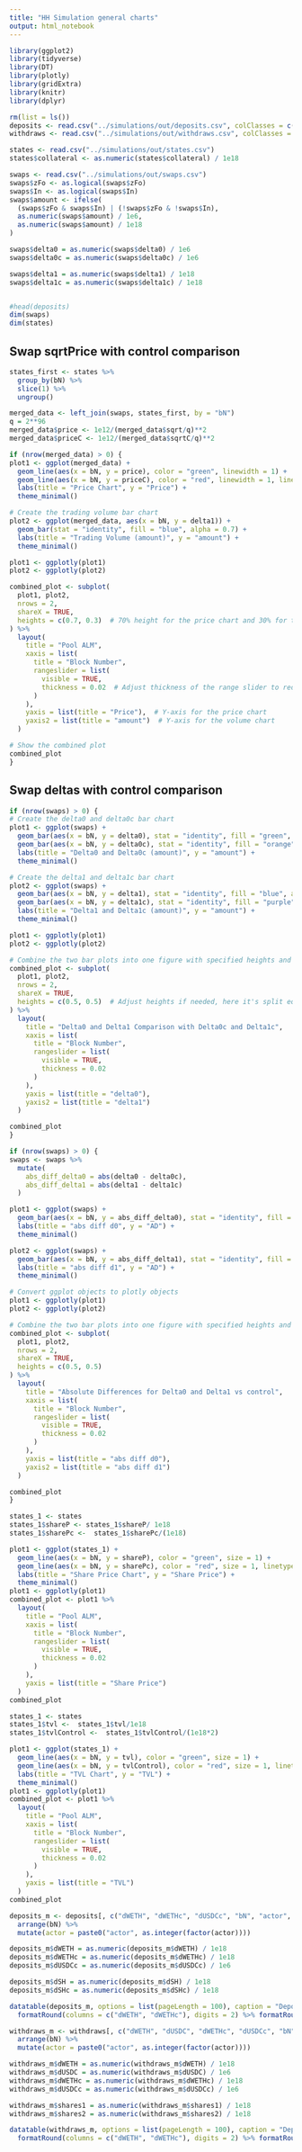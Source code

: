 ```yaml
---
title: "HH Simulation general charts"
output: html_notebook
---
```


```r
library(ggplot2)
library(tidyverse)
library(DT)
library(plotly)
library(gridExtra)
library(knitr)
library(dplyr)
```

```r
rm(list = ls())
deposits <- read.csv("../simulations/out/deposits.csv", colClasses = c("actor" = "character"))
withdraws <- read.csv("../simulations/out/withdraws.csv", colClasses = c("actor" = "character"))

states <- read.csv("../simulations/out/states.csv")
states$collateral <- as.numeric(states$collateral) / 1e18

swaps <- read.csv("../simulations/out/swaps.csv")
swaps$zFo <- as.logical(swaps$zFo)
swaps$In <- as.logical(swaps$In)
swaps$amount <- ifelse(
  (swaps$zFo & swaps$In) | (!swaps$zFo & !swaps$In),
  as.numeric(swaps$amount) / 1e6,
  as.numeric(swaps$amount) / 1e18
)

swaps$delta0 = as.numeric(swaps$delta0) / 1e6
swaps$delta0c = as.numeric(swaps$delta0c) / 1e6

swaps$delta1 = as.numeric(swaps$delta1) / 1e18
swaps$delta1c = as.numeric(swaps$delta1c) / 1e18


#head(deposits)
dim(swaps)
dim(states)
```

## Swap sqrtPrice with control comparison

```r
states_first <- states %>%
  group_by(bN) %>%
  slice(1) %>%
  ungroup()

merged_data <- left_join(swaps, states_first, by = "bN")
q = 2**96
merged_data$price <- 1e12/(merged_data$sqrt/q)**2
merged_data$priceC <- 1e12/(merged_data$sqrtC/q)**2
```

```r
if (nrow(merged_data) > 0) {
plot1 <- ggplot(merged_data) +
  geom_line(aes(x = bN, y = price), color = "green", linewidth = 1) +
  geom_line(aes(x = bN, y = priceC), color = "red", linewidth = 1, linetype = "dashed") +  # Add 'priceC' line
  labs(title = "Price Chart", y = "Price") +
  theme_minimal()

# Create the trading volume bar chart
plot2 <- ggplot(merged_data, aes(x = bN, y = delta1)) +
  geom_bar(stat = "identity", fill = "blue", alpha = 0.7) +
  labs(title = "Trading Volume (amount)", y = "amount") +
  theme_minimal()

plot1 <- ggplotly(plot1)
plot2 <- ggplotly(plot2)

combined_plot <- subplot(
  plot1, plot2,
  nrows = 2,
  shareX = TRUE,
  heights = c(0.7, 0.3)  # 70% height for the price chart and 30% for the volume chart
) %>%
  layout(
    title = "Pool ALM",
    xaxis = list(
      title = "Block Number",
      rangeslider = list(
        visible = TRUE,
        thickness = 0.02  # Adjust thickness of the range slider to reduce height
      )
    ),
    yaxis = list(title = "Price"),  # Y-axis for the price chart
    yaxis2 = list(title = "amount")  # Y-axis for the volume chart
  )

# Show the combined plot
combined_plot
}
```

## Swap deltas with control comparison

```r
if (nrow(swaps) > 0) {
# Create the delta0 and delta0c bar chart
plot1 <- ggplot(swaps) +
  geom_bar(aes(x = bN, y = delta0), stat = "identity", fill = "green", alpha = 0.7) +
  geom_bar(aes(x = bN, y = delta0c), stat = "identity", fill = "orange", alpha = 0.5) +
  labs(title = "Delta0 and Delta0c (amount)", y = "amount") +
  theme_minimal()

# Create the delta1 and delta1c bar chart
plot2 <- ggplot(swaps) +
  geom_bar(aes(x = bN, y = delta1), stat = "identity", fill = "blue", alpha = 0.7) +
  geom_bar(aes(x = bN, y = delta1c), stat = "identity", fill = "purple", alpha = 0.5) +
  labs(title = "Delta1 and Delta1c (amount)", y = "amount") +
  theme_minimal()

plot1 <- ggplotly(plot1)
plot2 <- ggplotly(plot2)

# Combine the two bar plots into one figure with specified heights and shared x-axis
combined_plot <- subplot(
  plot1, plot2,
  nrows = 2,
  shareX = TRUE,
  heights = c(0.5, 0.5)  # Adjust heights if needed, here it's split equally
) %>%
  layout(
    title = "Delta0 and Delta1 Comparison with Delta0c and Delta1c",
    xaxis = list(
      title = "Block Number",
      rangeslider = list(
        visible = TRUE,
        thickness = 0.02
      )
    ),
    yaxis = list(title = "delta0"),
    yaxis2 = list(title = "delta1")
  )

combined_plot
}
```

```r
if (nrow(swaps) > 0) {
swaps <- swaps %>%
  mutate(
    abs_diff_delta0 = abs(delta0 - delta0c),
    abs_diff_delta1 = abs(delta1 - delta1c)
  )

plot1 <- ggplot(swaps) +
  geom_bar(aes(x = bN, y = abs_diff_delta0), stat = "identity", fill = "green", alpha = 0.7) +
  labs(title = "abs diff d0", y = "AD") +
  theme_minimal()

plot2 <- ggplot(swaps) +
  geom_bar(aes(x = bN, y = abs_diff_delta1), stat = "identity", fill = "blue", alpha = 0.7) +
  labs(title = "abs diff d1", y = "AD") +
  theme_minimal()

# Convert ggplot objects to plotly objects
plot1 <- ggplotly(plot1)
plot2 <- ggplotly(plot2)

# Combine the two bar plots into one figure with specified heights and shared x-axis
combined_plot <- subplot(
  plot1, plot2,
  nrows = 2,
  shareX = TRUE,
  heights = c(0.5, 0.5)
) %>%
  layout(
    title = "Absolute Differences for Delta0 and Delta1 vs control",
    xaxis = list(
      title = "Block Number",
      rangeslider = list(
        visible = TRUE,
        thickness = 0.02
      )
    ),
    yaxis = list(title = "abs diff d0"),
    yaxis2 = list(title = "abs diff d1")
  )

combined_plot
}
```

```r
states_1 <- states
states_1$shareP <- states_1$shareP/ 1e18
states_1$sharePc <-  states_1$sharePc/(1e18)

plot1 <- ggplot(states_1) +
  geom_line(aes(x = bN, y = shareP), color = "green", size = 1) +
  geom_line(aes(x = bN, y = sharePc), color = "red", size = 1, linetype = "dashed") +
  labs(title = "Share Price Chart", y = "Share Price") +
  theme_minimal()
plot1 <- ggplotly(plot1)
combined_plot <- plot1 %>%
  layout(
    title = "Pool ALM",
    xaxis = list(
      title = "Block Number",
      rangeslider = list(
        visible = TRUE,
        thickness = 0.02
      )
    ),
    yaxis = list(title = "Share Price")
  )
combined_plot
```

```r
states_1 <- states
states_1$tvl <-  states_1$tvl/1e18
states_1$tvlControl <-  states_1$tvlControl/(1e18*2)

plot1 <- ggplot(states_1) +
  geom_line(aes(x = bN, y = tvl), color = "green", size = 1) +
  geom_line(aes(x = bN, y = tvlControl), color = "red", size = 1, linetype = "dashed") +
  labs(title = "TVL Chart", y = "TVL") +
  theme_minimal()
plot1 <- ggplotly(plot1)
combined_plot <- plot1 %>%
  layout(
    title = "Pool ALM",
    xaxis = list(
      title = "Block Number",
      rangeslider = list(
        visible = TRUE,
        thickness = 0.02
      )
    ),
    yaxis = list(title = "TVL")
  )
combined_plot
```

```r
deposits_m <- deposits[, c("dWETH", "dWETHc", "dUSDCc", "bN", "actor", "dSH", "dSHc")] %>%
  arrange(bN) %>%
  mutate(actor = paste0("actor", as.integer(factor(actor))))

deposits_m$dWETH = as.numeric(deposits_m$dWETH) / 1e18
deposits_m$dWETHc = as.numeric(deposits_m$dWETHc) / 1e18
deposits_m$dUSDCc = as.numeric(deposits_m$dUSDCc) / 1e6

deposits_m$dSH = as.numeric(deposits_m$dSH) / 1e18
deposits_m$dSHc = as.numeric(deposits_m$dSHc) / 1e18

datatable(deposits_m, options = list(pageLength = 100), caption = "Deposits Table") %>%
  formatRound(columns = c("dWETH", "dWETHc"), digits = 2) %>% formatRound(columns = c("dUSDCc", "dSH", "dSHc"), digits = 0)
```

```r
withdraws_m <- withdraws[, c("dWETH", "dUSDC", "dWETHc", "dUSDCc", "bN", "actor", "shares1", "shares2")] %>%
  arrange(bN) %>%
  mutate(actor = paste0("actor", as.integer(factor(actor))))

withdraws_m$dWETH = as.numeric(withdraws_m$dWETH) / 1e18
withdraws_m$dUSDC = as.numeric(withdraws_m$dUSDC) / 1e6
withdraws_m$dWETHc = as.numeric(withdraws_m$dWETHc) / 1e18
withdraws_m$dUSDCc = as.numeric(withdraws_m$dUSDCc) / 1e6

withdraws_m$shares1 = as.numeric(withdraws_m$shares1) / 1e18
withdraws_m$shares2 = as.numeric(withdraws_m$shares2) / 1e18

datatable(withdraws_m, options = list(pageLength = 100), caption = "Deposits Table") %>%
  formatRound(columns = c("dWETH", "dWETHc"), digits = 2) %>% formatRound(columns = c("dUSDC", "dUSDCc", "shares1", "shares2"), digits = 0)
```
